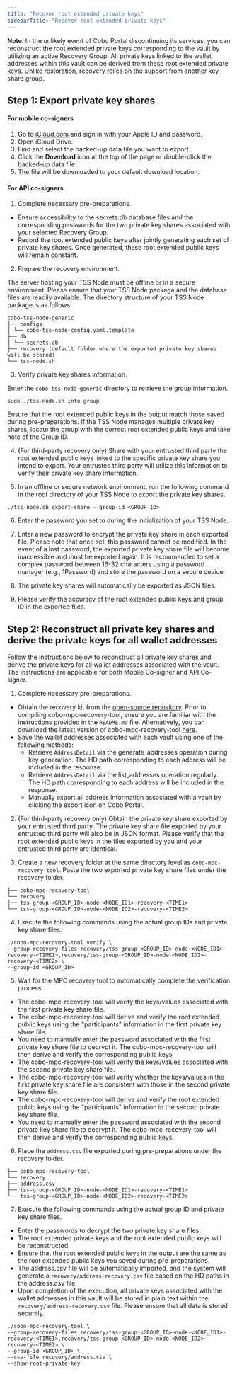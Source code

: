 ```yaml
---
title: "Recover root extended private keys"
sidebarTitle: "Recover root extended private keys"
---
```


**Note**: In the unlikely event of Cobo Portal discontinuing its services, you can reconstruct the root extended private keys corresponding to the vault by utilizing an active Recovery Group. All private keys linked to the wallet addresses within this vault can be derived from these root extended private keys. Unlike restoration, recovery relies on the support from another key share group.

## Step 1: Export private key shares

#### For mobile co-signers

1. Go to [iCloud.com](https://www.icloud.com/) and sign in with your Apple ID and password.
2. Open iCloud Drive.
3. Find and select the backed-up data file you want to export.
4. Click the **Download** icon at the top of the page or double-click the backed-up data file.
5. The file will be downloaded to your default download location.

#### For API co-signers

1. Complete necessary pre-preparations.

- Ensure accessibility to the secrets.db database files and the corresponding passwords for the two private key shares associated with your selected Recovery Group.
- Record the root extended public keys after jointly generating each set of private key shares. Once generated, these root extended public keys will remain constant.

2. Prepare the recovery environment.

The server hosting your TSS Node must be offline or in a secure environment. Please ensure that your TSS Node package and the database files are readily available. The directory structure of your TSS Node package is as follows.
```
cobo-tss-node-generic
├── configs
│ └── cobo-tss-node-config.yaml.template
├── db
│ └── secrets.db
├── recovery (default folder where the exported private key shares will be stored)
└── tss-node.sh
```
3. Verify private key shares information.

Enter the `cobo-tss-node-generic` directory to retrieve the group information.
```
sudo ./tss-node.sh info group
```
Ensure that the root extended public keys in the output match those saved during pre-preparations. If the TSS Node manages multiple private key shares, locate the group with the correct root extended public keys and take note of the Group ID.

4. (For third-party recovery only) Share with your entrusted third party the root extended public keys linked to the specific private key share you intend to export. Your entrusted third party will utilize this information to verify their private key share information.

5. In an offline or secure network environment, run the following command in the root directory of your TSS Node to export the private key shares.
```
./tss-node.sh export-share --group-id <GROUP_ID>
```
6. Enter the password you set to during the initialization of your TSS Node.

7. Enter a new password to encrypt the private key share in each exported file. Please note that once set, this password cannot be modified. In the event of a lost password, the exported private key share file will become inaccessible and must be exported again. It is recommended to set a complex password between 16-32 characters using a password manager (e.g., 1Password) and store the password on a secure device.

8. The private key shares will automatically be exported as JSON files.

9. Please verify the accuracy of the root extended public keys and group ID in the exported files.

## Step 2: Reconstruct all private key shares and derive the private keys for all wallet addresses

Follow the instructions below to reconstruct all private key shares and derive the private keys for all wallet addresses associated with the vault. The instructions are applicable for both Mobile Co-signer and API Co-signer.


1. Complete necessary pre-preparations.

- Obtain the recovery kit from the [open-source repository](https://github.com/CoboGlobal/cobo-mpc-recovery-kits). Prior to compiling cobo-mpc-recovery-tool, ensure you are familiar with the instructions provided in the `README.md` file. Alternatively, you can download the latest version of cobo-mpc-recovery-tool [here](https://github.com/CoboGlobal/cobo-mpc-recovery-kits/releases).
- Save the wallet addresses associated with each vault using one of the following methods:
    - Retrieve `AddressDetail` via the generate_addresses operation during key generation. The HD path corresponding to each address will be included in the response.
    - Retrieve `AddressDetail` via the list_addresses operation regularly. The HD path corresponding to each address will be included in the response.
    - Manually export all address information associated with a vault by clicking the export icon on Cobo Portal.

2. (For third-party recovery only) Obtain the private key share exported by your entrusted third party. The private key share file exported by your entrusted third party will also be in JSON format. Please verify that the root extended public keys in the files exported by you and your entrusted third party are identical.

3. Create a new recovery folder at the same directory level as `cobo-mpc-recovery-tool`. Paste the two exported private key share files under the recovery folder.
```
├── cobo-mpc-recovery-tool
└── recovery
├── tss-group-<GROUP_ID>-node-<NODE_ID1>-recovery-<TIME1>
└── tss-group-<GROUP_ID>-node-<NODE_ID2>-recovery-<TIME2>
```
4. Execute the following commands using the actual group IDs and private key share files.
```
./cobo-mpc-recovery-tool verify \
--group-recovery-files recovery/tss-group-<GROUP_ID>-node-<NODE_ID1>-recovery-<TIME1>,recovery/tss-group-<GROUP_ID>-node-<NODE_ID2>-recovery-<TIME2> \
--group-id <GROUP_ID>
```
5. Wait for the MPC recovery tool to automatically complete the verification process.
- The cobo-mpc-recovery-tool will verify the keys/values associated with the first private key share file.
- The cobo-mpc-recovery-tool will derive and verify the root extended public keys using the "participants" information in the first private key share file.
- You need to manually enter the password associated with the first private key share file to decrypt it. The cobo-mpc-recovery-tool will then derive and verify the corresponding public keys.
- The cobo-mpc-recovery-tool will verify the keys/values associated with the second private key share file.
- The cobo-mpc-recovery-tool will verify whether the keys/values in the first private key share file are consistent with those in the second private key share file.
- The cobo-mpc-recovery-tool will derive and verify the root extended public keys using the "participants" information in the second private key share file.
- You need to manually enter the password associated with the second private key share file to decrypt it. The cobo-mpc-recovery-tool will then derive and verify the corresponding public keys.

6. Place the `address.csv` file exported during pre-preparations under the recovery folder.
```
├── cobo-mpc-recovery-tool
└── recovery
├── address.csv
├── tss-group-<GROUP_ID>-node-<NODE_ID1>-recovery-<TIME1>
└── tss-group-<GROUP_ID>-node-<NODE_ID2>-recovery-<TIME2>
```

7. Execute the following commands using the actual group ID and private key share files.

- Enter the passwords to decrypt the two private key share files.
- The root extended private keys and the root extended public keys will be reconstructed.
- Ensure that the root extended public keys in the output are the same as the root extended public keys you saved during pre-preparations.
- The address.csv file will be automatically imported, and the system will generate a `recovery/address-recovery.csv` file based on the HD paths in the address.csv file.
- Upon completion of the execution, all private keys associated with the wallet addresses in this vault will be stored in plain text within the `recovery/address-recovery.csv` file. Please ensure that all data is stored securely.

```
./cobo-mpc-recovery-tool \
--group-recovery-files recovery/tss-group-<GROUP_ID>-node-<NODE_ID1>-recovery-<TIME1>,recovery/tss-group-<GROUP_ID>-node-<NODE_ID2>-recovery-<TIME2> \
--group-id <GROUP_ID> \
--csv-file recovery/address.csv \
--show-root-private-key
```


